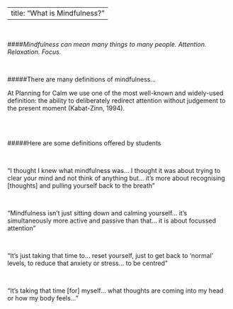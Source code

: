 <head>
<!-- Global site tag (gtag.js) - Google Analytics -->
<script async src="https://www.googletagmanager.com/gtag/js?id=UA-129198675-1"></script>
<script>
  window.dataLayer = window.dataLayer || [];
  function gtag(){dataLayer.push(arguments);}
  gtag('js', new Date());

  gtag('config', 'UA-129198675-1');
</script>

<!-- Hotjar Tracking Code for https://naomiclark.github.io/planning-for-calm/ -->
<script>
    (function(h,o,t,j,a,r){
        h.hj=h.hj||function(){(h.hj.q=h.hj.q||[]).push(arguments)};
        h._hjSettings={hjid:1089544,hjsv:6};
        a=o.getElementsByTagName('head')[0];
        r=o.createElement('script');r.async=1;
        r.src=t+h._hjSettings.hjid+j+h._hjSettings.hjsv;
        a.appendChild(r);
    })(window,document,'https://static.hotjar.com/c/hotjar-','.js?sv=');
</script>
</head>


---
title: "What is Mindfulness?"
---

<br>


####*Mindfulness can mean many things to many people. Attention. Relaxation. Focus.* 

<br>

#####There are many definitions of mindfulness...

At Planning for Calm we use one of the most well-known and widely-used definition: the ability to deliberately redirect attention without judgement to the present moment (Kabat-Zinn, 1994).

<br>
<br>

#####Here are some definitions offered by students

<br>

"I thought I knew what mindfulness was... I thought it was about trying to clear your mind and not think of anything but... it's more about recognising [thoughts] and pulling yourself back to the breath"

<br>

"Mindfulness isn't just sitting down and calming yourself... it's simultaneously more active and passive than that... it is about focussed attention"

<br>

"It's just taking that time to... reset yourself, just to get back to 'normal' levels, to reduce that anxiety or stress... to be centred"

<br>

"It's taking that time [for] myself... what thoughts are coming into my head or how my body feels..."


<br>
<br>